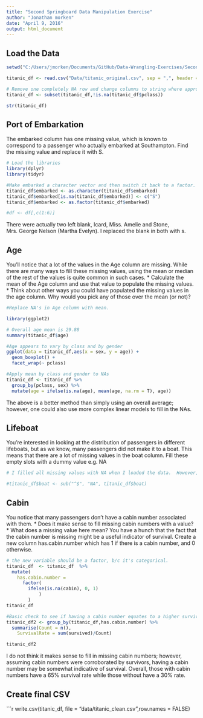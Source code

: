 ---
title: "Second Springboard Data Manipulation Exercise"
author: "Jonathan morken"
date: "April 9, 2016"
output: html_document
---

## Load the Data
```{r, warning=FALSE, message=FALSE}
setwd("C:/Users/jmorken/Documents/GitHub/Data-Wrangling-Exercises/Second Springboard Data Manipulation Exercise")

titanic_df <- read.csv("Data/titanic_original.csv", sep = ",", header = TRUE, na.strings = "")

# Remove one completely NA row and change columns to string where appropriate
titanic_df <- subset(titanic_df,!is.na(titanic_df$pclass))

str(titanic_df)

```

## Port of Embarkation
The embarked column has one missing value, which is known to correspond to a passenger who actually embarked at Southampton. Find the missing value and replace it with S.
```{r, warning=FALSE, message=FALSE}
# Load the libraries
library(dplyr)
library(tidyr)

#Make embarked a character vector and then switch it back to a factor.
titanic_df$embarked <- as.character(titanic_df$embarked)
titanic_df$embarked[is.na(titanic_df$embarked)] <- c("S")
titanic_df$embarked <- as.factor(titanic_df$embarked)

#df <- df[,c(1:6)]
```
There were actually two left blank, Icard, Miss. Amelie and Stone, Mrs. George Nelson (Martha Evelyn). I replaced the blank in both with s.


## Age
You’ll notice that a lot of the values in the Age column are missing. While there are many ways to fill these missing values, using the mean or median of the rest of the values is quite common in such cases.
*  Calculate the mean of the Age column and use that value to populate the missing values.
*  Think about other ways you could have populated the missing values in the age column. Why would you pick any of those over the mean (or not)?

```{r, warning=FALSE, message=FALSE}
#Replace NA's in Age column with mean.

library(ggplot2)

# Overall age mean is 29.88
summary(titanic_df$age)

#Age appears to vary by class and by gender
ggplot(data = titanic_df,aes(x = sex, y = age)) +
  geom_boxplot() +
  facet_wrap(~ pclass)

#Apply mean by class and gender to NAs
titanic_df <- titanic_df %>%
  group_by(pclass, sex) %>% 
  mutate(age = ifelse(is.na(age), mean(age, na.rm = T), age))
```
The above is a better method than simply using an overall average; however, one could also use more complex linear models to fill in the NAs.


## Lifeboat
You’re interested in looking at the distribution of passengers in different lifeboats, but as we know, many passengers did not make it to a boat. This means that there are a lot of missing values in the boat column. Fill these empty slots with a dummy value e.g. NA
```{r, warning=FALSE, message=FALSE}
# I filled all missing values with NA when I loaded the data.  However, one could use the following formula:

#titanic_df$boat <- sub("^$", "NA", titanic_df$boat)
```

## Cabin
You notice that many passengers don’t have a cabin number associated with them.
*  Does it make sense to fill missing cabin numbers with a value?
*  What does a missing value here mean?
You have a hunch that the fact that the cabin number is missing might be a useful indicator of survival. Create a new column has.cabin.number which has 1 if there is a cabin number, and 0 otherwise.

```{r, warning=FALSE, message=FALSE}
# the new variable should be a factor, b/c it's categorical.
titanic_df  <- titanic_df  %>% 
  mutate(
    has.cabin.number = 
      factor(
        ifelse(is.na(cabin), 0, 1)
            )
        )
titanic_df

#Basic check to see if having a cabin number equates to a higher survival rate
titanic_df2 <- group_by(titanic_df,has.cabin.number) %>%
  summarise(Count = n(),
    SurvivalRate = sum(survived)/Count)

titanic_df2
```
I do not think it makes sense to fill in missing cabin numbers; however, assuming cabin numbers were corroborated by survivors, having a cabin number may be somewhat indicative of survival.  Overall, those with cabin numbers have a 65% survival rate while those without have a 30% rate.


## Create final CSV
```{r, warning=FALSE, message=FALSE}
write.csv(titanic_df, file = "data/titanic_clean.csv",row.names = FALSE)
